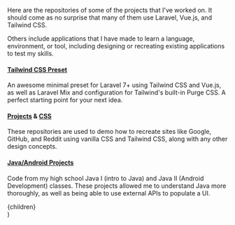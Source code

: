 
Here are the repositories of some of the projects that I've worked on. It should come as no surprise that many of them use Laravel, Vue.js, and Tailwind CSS.

Others include applications that I have made to learn a language, environment, or tool, including designing or recreating existing applications to test my skills.

#### [Tailwind CSS Preset](https://github.com/zaknesler/tailwind-preset)

An awesome minimal preset for Laravel 7+ using Tailwind CSS and Vue.js, as well as Laravel Mix and configuration for Tailwind's built-in Purge CSS. A perfect starting point for your next idea.

#### [Projects](https://github.com/zaknesler/projects) & [CSS](https://github.com/zaknesler/css)

These repositories are used to demo how to recreate sites like Google, GitHub, and Reddit using vanilla CSS and Tailwind CSS, along with any other design concepts.

#### [Java/Android Projects](https://github.com/zaknesler/java)

Code from my high school Java I (intro to Java) and Java II (Android Development) classes. These projects allowed me to understand Java more thoroughly, as well as being able to use external APIs to populate a UI.

  <Layout title="Projects">
    <div className="prose dark:prose-dark">{children}</div>
  </Layout>
)
